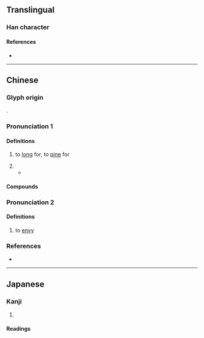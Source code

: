{{character info}}
==Translingual==

===Han character===
{{Han char|rn=38|rad=女|as=11|sn=14|four=47422|canj=VSMH|ids=⿰女翏}}

====References====
* {{Han ref|kx=0270.130|dkj=06669|dj=0538.090|hdz=21078.150|uh=5AEA|ud=23274|bh=E16F|bd=57711}}

----

==Chinese==
{{zh-forms}}

===Glyph origin===
{{Han etym}}
{{Han compound|女|翏|ls=psc|c1=s|c2=p}}.

===Pronunciation 1===
{{zh-pron
|m=lào
|c=lou6
|mc=2
|oc=2
|ma=
|cat=v,pn
}}

====Definitions====
{{zh-hanzi}}

# {{zh-o}} to [[long]] for, to [[pine]] for <!--- 《廣韻·去聲·暮·護》婟：婟嫪戀惜也，出聲類。 --->
# {{surname|zh}}
#* {{zh-x|^嫪 姓 ^毐 字 按 ^漢書 ^嫪-氏 出 ^邯鄲 ^王 ^劭 云 ^賈{jiǎ} 侍中 說 ^秦始皇帝 母 予 ^嫪 ^毐 淫 坐 誅 故 世人 駡 淫 曰 ^嫪 ^毐 也|Lao ('嫪') is a surname; Ai ('毐') is a style name. According to Book of Han, the Lao clan originated from Handan. Wang Shao said: 'The palace attendant surnamed Jia said that Qin Shi Huangdi's mother and Lao Ai had had illicit sexual relations, so he was executed <!--- (and his whole clan were exterminated)--->.' Therefore, for generations people have been chiding the sexually licentious (men) as Lao Ai ("嫪毐")"|CL|ref=司馬貞 {{w|Sima Zhen}}, 《史記索隱》"Seeking the Obscure in the Records of the Grand Historian", volume 2}}

====Compounds====
{{zh-der|戀嫪|嫪毐|婟嫪}}

===Pronunciation 2===
{{zh-pron
|m=láo
|c=lou4
|mc=1
|oc=1
|cat=v
}}

====Definitions====
{{zh-hanzi}}

# {{zh-hg}} to [[envy]]

===References===
* {{R:yue:Hanzi}}

----

==Japanese==

===Kanji===
{{ja-kanji|grade=|rs=女11}}

# {{rfdef|ja|sort=女11}}

====Readings====
{{ja-readings
|on=ろう<らう
|kun=こいした-う<こひした-ふ, なや-む
}}